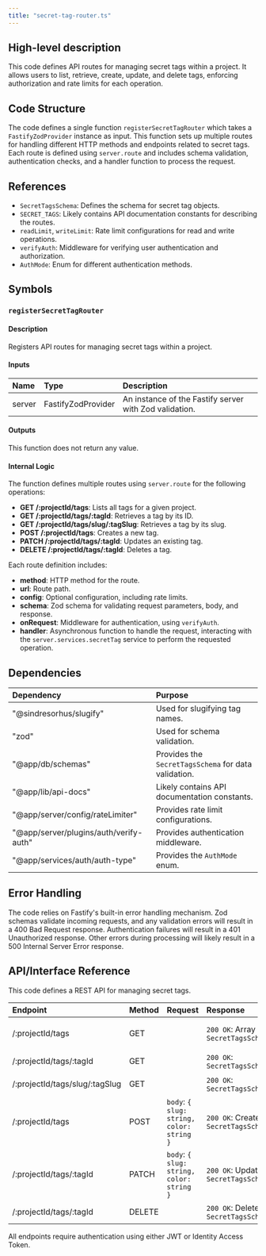 ```yaml
---
title: "secret-tag-router.ts"
---
```


## High-level description
This code defines API routes for managing secret tags within a project. It allows users to list, retrieve, create, update, and delete tags, enforcing authorization and rate limits for each operation.

## Code Structure
The code defines a single function `registerSecretTagRouter` which takes a `FastifyZodProvider` instance as input. This function sets up multiple routes for handling different HTTP methods and endpoints related to secret tags. Each route is defined using `server.route` and includes schema validation, authentication checks, and a handler function to process the request.

## References
- `SecretTagsSchema`: Defines the schema for secret tag objects.
- `SECRET_TAGS`: Likely contains API documentation constants for describing the routes.
- `readLimit`, `writeLimit`: Rate limit configurations for read and write operations.
- `verifyAuth`: Middleware for verifying user authentication and authorization.
- `AuthMode`: Enum for different authentication methods.

## Symbols
### `registerSecretTagRouter`
#### Description
Registers API routes for managing secret tags within a project.

#### Inputs
| Name | Type | Description |
|:-----|:-----|:------------|
| server | FastifyZodProvider | An instance of the Fastify server with Zod validation. |

#### Outputs
This function does not return any value.

#### Internal Logic
The function defines multiple routes using `server.route` for the following operations:
- **GET /:projectId/tags**: Lists all tags for a given project.
- **GET /:projectId/tags/:tagId**: Retrieves a tag by its ID.
- **GET /:projectId/tags/slug/:tagSlug**: Retrieves a tag by its slug.
- **POST /:projectId/tags**: Creates a new tag.
- **PATCH /:projectId/tags/:tagId**: Updates an existing tag.
- **DELETE /:projectId/tags/:tagId**: Deletes a tag.

Each route definition includes:
- **method**: HTTP method for the route.
- **url**: Route path.
- **config**: Optional configuration, including rate limits.
- **schema**: Zod schema for validating request parameters, body, and response.
- **onRequest**: Middleware for authentication, using `verifyAuth`.
- **handler**: Asynchronous function to handle the request, interacting with the `server.services.secretTag` service to perform the requested operation.

## Dependencies
| Dependency | Purpose |
|:-----------|:--------|
| "@sindresorhus/slugify" | Used for slugifying tag names. |
| "zod" | Used for schema validation. |
| "@app/db/schemas" | Provides the `SecretTagsSchema` for data validation. |
| "@app/lib/api-docs" | Likely contains API documentation constants. |
| "@app/server/config/rateLimiter" | Provides rate limit configurations. |
| "@app/server/plugins/auth/verify-auth" | Provides authentication middleware. |
| "@app/services/auth/auth-type" | Provides the `AuthMode` enum. |

## Error Handling
The code relies on Fastify's built-in error handling mechanism. Zod schemas validate incoming requests, and any validation errors will result in a 400 Bad Request response. Authentication failures will result in a 401 Unauthorized response. Other errors during processing will likely result in a 500 Internal Server Error response.

## API/Interface Reference
This code defines a REST API for managing secret tags.

| Endpoint | Method | Request | Response | Description |
|:---------|:-------|:--------|:---------|:------------|
| /:projectId/tags | GET |  | `200 OK`: Array of `SecretTagsSchema` | Lists all tags for a project. |
| /:projectId/tags/:tagId | GET |  | `200 OK`: `SecretTagsSchema` | Retrieves a tag by ID. |
| /:projectId/tags/slug/:tagSlug | GET |  | `200 OK`: `SecretTagsSchema` | Retrieves a tag by slug. |
| /:projectId/tags | POST | `body`: `{ slug: string, color: string }` | `200 OK`: Created `SecretTagsSchema` | Creates a new tag. |
| /:projectId/tags/:tagId | PATCH | `body`: `{ slug: string, color: string }` | `200 OK`: Updated `SecretTagsSchema` | Updates an existing tag. |
| /:projectId/tags/:tagId | DELETE |  | `200 OK`: Deleted `SecretTagsSchema` | Deletes a tag. |

All endpoints require authentication using either JWT or Identity Access Token.
